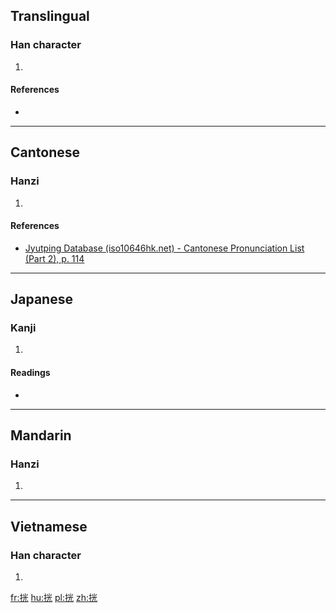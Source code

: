 ==Translingual==

===Han character===
{{Han char|rn=64|rad=手|as=06|sn=9|four=|canj=手火一山 (QFMU)|ids=⿰[[扌]][[光]]}}

# {{defn|Han|sort=手06}}

====References====
* {{Han ref|kx=0429.150|dkj=12029|dj=0778.090|hdz=31868.160|uh=6304|ud=25348}}

----

==Cantonese==

===Hanzi===
{{yue-hanzi|jyut=[[kwok3]], [[kok3]]|y=kwok3, kok3}}

# {{defn|lang=yue|sort=手06}}

====References====
*[http://www.iso10646hk.net/jp/document/download.jsp Jyutping Database (iso10646hk.net) - Cantonese Pronunciation List (Part 2), p. 114]

----

==Japanese==

===Kanji===
{{ja-kanji|grade=|rs=手06}}

# {{defn|lang=ja|sort=手06}}

====Readings====
* {{ja-readings|on=[[こう]] (kō), [[かく]] (kaku)|kun=[[ひろげる]] (hirogeru)}}

----

==Mandarin==

===Hanzi===
{{cmn-hanzi|pin=[[kuò]] ([[kuo4]])|wg=k'uo<sup>4</sup>}}

# {{defn|lang=cmn|sort=手06}}

----

==Vietnamese==

===Han character===
{{vi-readings|rs=手06| hanviet = quăng}}

# {{defn|lang=vi|sort=手06}}

[[fr:挄]]
[[hu:挄]]
[[pl:挄]]
[[zh:挄]]